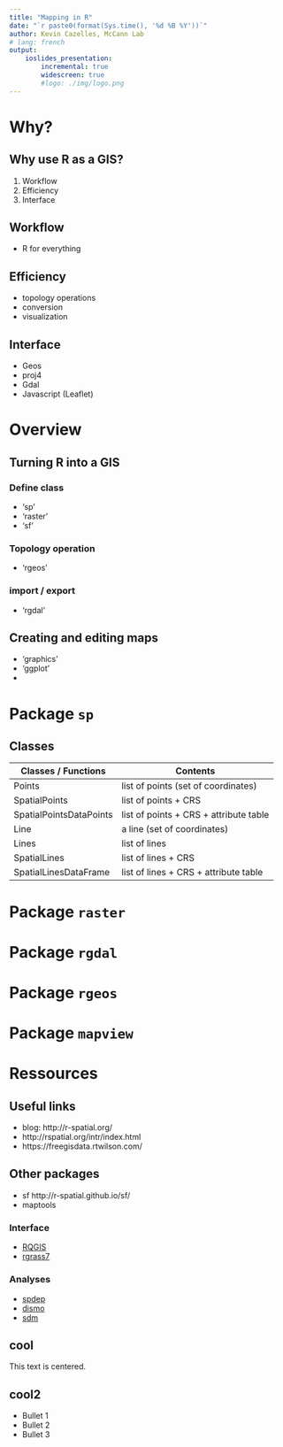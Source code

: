 ```yaml
---
title: "Mapping in R"
date: "`r paste0(format(Sys.time(), '%d %B %Y'))`"
author: Kevin Cazelles, McCann Lab
# lang: french
output:
    ioslides_presentation:
        incremental: true
        widescreen: true
        #logo: ./img/logo.png
---
```




# Why?

## Why use R as a GIS?

1. Workflow
2. Efficiency
3. Interface


## Workflow

- R for everything


## Efficiency

- topology operations   
- conversion    
- visualization   


## Interface

- Geos
- proj4
- Gdal
- Javascript (Leaflet)




# Overview


## Turning R into a GIS

### Define class

- 'sp'
- 'raster'
- 'sf'

### Topology operation

- 'rgeos'

### import / export

- 'rgdal'


## Creating and editing maps

- 'graphics'
- 'ggplot'
-  


# Package `sp`

## Classes

Classes / Functions         | Contents
--------------------------- | ---------------
Points                      | list of points (set of coordinates)
SpatialPoints               | list of points + CRS
SpatialPointsDataPoints     | list of points + CRS + attribute table
Line                        | a line (set of coordinates)
Lines                       | list of lines
SpatialLines                | list of lines + CRS
SpatialLinesDataFrame       | list of lines + CRS + attribute table





# Package `raster`




# Package `rgdal`





# Package `rgeos`




# Package `mapview`





# Ressources

## Useful links

- blog: http://r-spatial.org/
- http://rspatial.org/intr/index.html
- https://freegisdata.rtwilson.com/


## Other packages

- sf http://r-spatial.github.io/sf/
- maptools

### Interface

- [RQGIS](https://cran.r-project.org/web/packages/RQGIS/index.html)
- [rgrass7](https://cran.r-project.org/web/packages/rgrass7/index.html)

### Analyses

- [spdep](https://cran.r-project.org/web/packages/spdep/index.html)
- [dismo](https://cran.r-project.org/web/packages/dismo/index.html)
- [sdm](https://cran.r-project.org/web/packages/sdm/index.html)


## cool

<div class="centered">
This text is centered.
</div>

## cool2

<div class="columns-2">

  - Bullet 1
  - Bullet 2
  - Bullet 3
</div>
